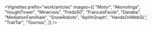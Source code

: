 
<Vignettes
    prefix="work/articles"
    images={[
        "Motor",
        "Akonolinga",
        "VoughtTower",
        "Minervois",
        "Fredo50",
        "FrancaisFacile",
        "Danatia",
        "MediationFamilliale",
        "SnowRobots",
        "ApiHrGraph",
        "HandsOnWebGL",
        "TrailTar",
        "Tournus",
    ]}
/>
